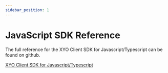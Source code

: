 ```yaml
---
sidebar_position: 1
---
```



# JavaScript SDK Reference

The full reference for the XYO Client SDK for Javascript/Typescript can be found on github.

[XYO Client SDK for Javascript/Typescript](https://xyoraclenetwork.github.io/sdk-xyo-client-js/)

<Readme/>



